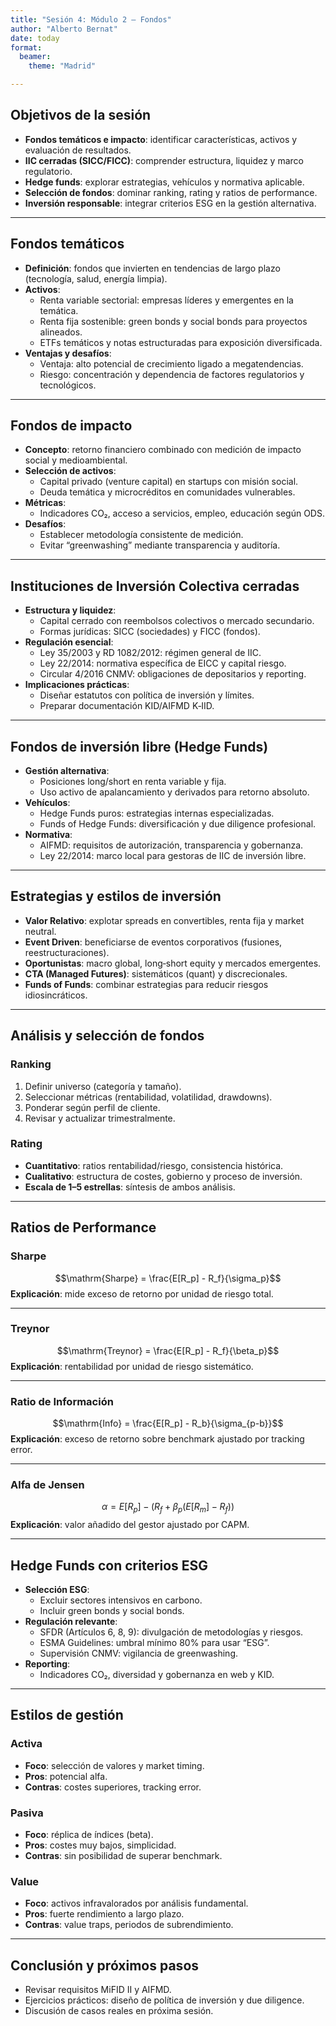 ```yaml
---
title: "Sesión 4: Módulo 2 – Fondos"
author: "Alberto Bernat"
date: today
format:
  beamer:
    theme: "Madrid"

---
```



## Objetivos de la sesión

- **Fondos temáticos e impacto**: identificar características, activos y evaluación de resultados.
- **IIC cerradas (SICC/FICC)**: comprender estructura, liquidez y marco regulatorio.
- **Hedge funds**: explorar estrategias, vehículos y normativa aplicable.
- **Selección de fondos**: dominar ranking, rating y ratios de performance.
- **Inversión responsable**: integrar criterios ESG en la gestión alternativa.

---

## Fondos temáticos

- **Definición**: fondos que invierten en tendencias de largo plazo (tecnología, salud, energía limpia).
- **Activos**:
  - Renta variable sectorial: empresas líderes y emergentes en la temática.
  - Renta fija sostenible: green bonds y social bonds para proyectos alineados.
  - ETFs temáticos y notas estructuradas para exposición diversificada.
- **Ventajas y desafíos**:
  - Ventaja: alto potencial de crecimiento ligado a megatendencias.
  - Riesgo: concentración y dependencia de factores regulatorios y tecnológicos.

---

## Fondos de impacto

- **Concepto**: retorno financiero combinado con medición de impacto social y medioambiental.
- **Selección de activos**:
  - Capital privado (venture capital) en startups con misión social.
  - Deuda temática y microcréditos en comunidades vulnerables.
- **Métricas**:
  - Indicadores CO₂, acceso a servicios, empleo, educación según ODS.
- **Desafíos**:
  - Establecer metodología consistente de medición.
  - Evitar "greenwashing" mediante transparencia y auditoría.

---

## Instituciones de Inversión Colectiva cerradas

- **Estructura y liquidez**:
  - Capital cerrado con reembolsos colectivos o mercado secundario.
  - Formas jurídicas: SICC (sociedades) y FICC (fondos).
- **Regulación esencial**:
  - Ley 35/2003 y RD 1082/2012: régimen general de IIC.
  - Ley 22/2014: normativa específica de EICC y capital riesgo.
  - Circular 4/2016 CNMV: obligaciones de depositarios y reporting.
- **Implicaciones prácticas**:
  - Diseñar estatutos con política de inversión y límites.
  - Preparar documentación KID/AIFMD K‑IID.

---

## Fondos de inversión libre (Hedge Funds)

- **Gestión alternativa**:
  - Posiciones long/short en renta variable y fija.
  - Uso activo de apalancamiento y derivados para retorno absoluto.
- **Vehículos**:
  - Hedge Funds puros: estrategias internas especializadas.
  - Funds of Hedge Funds: diversificación y due diligence profesional.
- **Normativa**:
  - AIFMD: requisitos de autorización, transparencia y gobernanza.
  - Ley 22/2014: marco local para gestoras de IIC de inversión libre.

---

## Estrategias y estilos de inversión

- **Valor Relativo**: explotar spreads en convertibles, renta fija y market neutral.
- **Event Driven**: beneficiarse de eventos corporativos (fusiones, reestructuraciones).
- **Oportunistas**: macro global, long‑short equity y mercados emergentes.
- **CTA (Managed Futures)**: sistemáticos (quant) y discrecionales.
- **Funds of Funds**: combinar estrategias para reducir riesgos idiosincráticos.

---

## Análisis y selección de fondos

### Ranking

1. Definir universo (categoría y tamaño).
2. Seleccionar métricas (rentabilidad, volatilidad, drawdowns).
3. Ponderar según perfil de cliente.
4. Revisar y actualizar trimestralmente.

### Rating

- **Cuantitativo**: ratios rentabilidad/riesgo, consistencia histórica.
- **Cualitativo**: estructura de costes, gobierno y proceso de inversión.
- **Escala de 1–5 estrellas**: síntesis de ambos análisis.

---

## Ratios de Performance

### Sharpe

$$\mathrm{Sharpe} = \frac{E[R_p] - R_f}{\sigma_p}$$
**Explicación**: mide exceso de retorno por unidad de riesgo total.

---

### Treynor

$$\mathrm{Treynor} = \frac{E[R_p] - R_f}{\beta_p}$$
**Explicación**: rentabilidad por unidad de riesgo sistemático.

---

### Ratio de Información

$$\mathrm{Info} = \frac{E[R_p] - R_b}{\sigma_{p-b}}$$
**Explicación**: exceso de retorno sobre benchmark ajustado por tracking error.

---

### Alfa de Jensen

$$\alpha = E[R_p] - \bigl(R_f + \beta_p (E[R_m] - R_f)\bigr)$$
**Explicación**: valor añadido del gestor ajustado por CAPM.

---

## Hedge Funds con criterios ESG

- **Selección ESG**:
  - Excluir sectores intensivos en carbono.
  - Incluir green bonds y social bonds.
- **Regulación relevante**:
  - SFDR (Artículos 6, 8, 9): divulgación de metodologías y riesgos.
  - ESMA Guidelines: umbral mínimo 80% para usar “ESG”.
  - Supervisión CNMV: vigilancia de greenwashing.
- **Reporting**:
  - Indicadores CO₂, diversidad y gobernanza en web y KID.

---

## Estilos de gestión

### Activa

- **Foco**: selección de valores y market timing.
- **Pros**: potencial alfa.
- **Contras**: costes superiores, tracking error.

### Pasiva

- **Foco**: réplica de índices (beta).
- **Pros**: costes muy bajos, simplicidad.
- **Contras**: sin posibilidad de superar benchmark.

### Value

- **Foco**: activos infravalorados por análisis fundamental.
- **Pros**: fuerte rendimiento a largo plazo.
- **Contras**: value traps, periodos de subrendimiento.

---

## Conclusión y próximos pasos

- Revisar requisitos MiFID II y AIFMD.
- Ejercicios prácticos: diseño de política de inversión y due diligence.
- Discusión de casos reales en próxima sesión.
